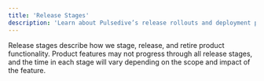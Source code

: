 ```yaml
---
title: 'Release Stages'
description: 'Learn about Pulsedive’s release rollouts and deployment phases.'
---
```


Release stages describe how we stage, release, and retire product functionality.
Product features may not progress through all release stages, and the time in each stage will vary depending on the scope and impact of the feature.

